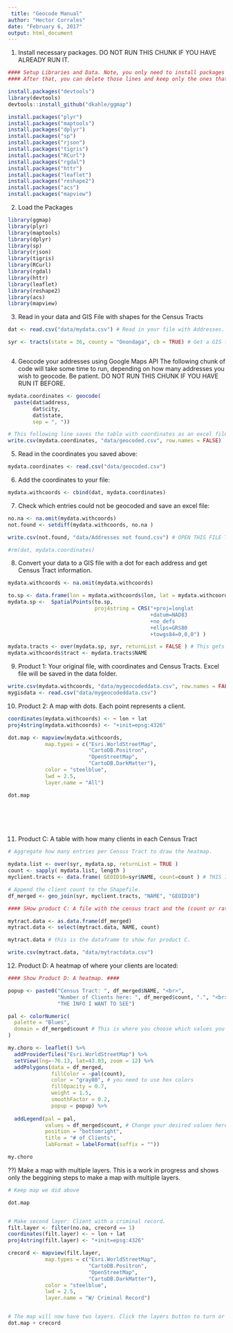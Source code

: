 ```yaml
---
 title: "Geocode Manual"
author: "Hector Corrales"
date: "February 6, 2017"
output: html_document
---
```


1) Install necessary packages. DO NOT RUN THIS CHUNK IF YOU HAVE ALREADY RUN IT.
```r
#### Setup Libraries and Data. Note, you only need to install packages once. 
#### After that, you can delete those lines and keep only the ones that start with "library() ####

install.packages("devtools")
library(devtools)
devtools::install_github("dkahle/ggmap")

install.packages("plyr")
install.packages("maptools")
install.packages("dplyr")
install.packages("sp")
install.packages("rjson")
install.packages("tigris")
install.packages("RCurl")
install.packages("rgdal")
install.packages("httr")
install.packages("leaflet")
install.packages("reshape2")
install.packages("acs")
install.packages("mapview")
```

2) Load the Packages
```r

library(ggmap)
library(plyr)
library(maptools)
library(dplyr)
library(sp)
library(rjson)
library(tigris)
library(RCurl)
library(rgdal)
library(httr)
library(leaflet)
library(reshape2)
library(acs)
library(mapview)

```

3) Read in your data and GIS File with shapes for the Census Tracts
```r
dat <- read.csv("data/mydata.csv") # Read in your file with Addresses.

syr <- tracts(state = 36, county = "Onondaga", cb = TRUE) # Get a GIS file.



```

4) Geocode your addresses using Google Maps API
The following chunk of code will take some time to run, depending on how many addresses you wish to geocode. Be patient.
DO NOT RUN THIS CHUNK IF YOU HAVE RUN IT BEFORE.
```r

mydata.coordinates <- geocode(     
  paste(dat$address,               
        dat$city,                  
        dat$state,                 
        sep = ", "))

# This following line saves the table with coordinates as an excel file.
write.csv(mydata.coordinates, "data/geocoded.csv", row.names = FALSE) 


```

5) Read in the coordinates you saved above:
```r

mydata.coordinates <- read.csv("data/geocoded.csv") 


```

6) Add the coordinates to your file:
```r
mydata.withcoords <- cbind(dat, mydata.coordinates)

```

7) Check which entries could not be geocoded and save an excel file:
```r

no.na <- na.omit(mydata.withcoords)
not.found <- setdiff(mydata.withcoords, no.na )

write.csv(not.found, "data/Addresses not found.csv") # OPEN THIS FILE TO SEE THE ADDRESSES THAT WEREN'T FOUND.

#rm(dat, mydata.coordinates)


```


8) Convert your data to a GIS file with a dot for each address and get Census Tract information.
```r

mydata.withcoords <- na.omit(mydata.withcoords)

to.sp <- data.frame(lon = mydata.withcoords$lon, lat = mydata.withcoords$lat)
mydata.sp <-  SpatialPoints(to.sp, 
                            proj4string = CRS("+proj=longlat
                                              +datum=NAD83 
                                              +no_defs 
                                              +ellps=GRS80 
                                              +towgs84=0,0,0") )

mydata.tracts <- over(mydata.sp, syr, returnList = FALSE ) # This gets the Census Tract for the address.
mydata.withcoords$tract <- mydata.tracts$NAME

```


9) Product 1: Your original file, with coordinates and Census Tracts. Excel file will be saved in the data folder.

```r
write.csv(mydata.withcoords, "data/mygeocodeddata.csv", row.names = FALSE)
mygisdata <- read.csv("data/mygeocodeddata.csv")

```

10) Product 2: A map with dots. Each point represents a client.

```r

coordinates(mydata.withcoords) <- ~ lon + lat
proj4string(mydata.withcoords) <- "+init=epsg:4326"

dot.map <- mapview(mydata.withcoords,
            map.types = c("Esri.WorldStreetMap",
                          "CartoDB.Positron",
                          "OpenStreetMap",
                          "CartoDB.DarkMatter"),
            color = "steelblue",
            lwd = 2.5,
            layer.name = "All")

dot.map




                   

```

11) Product C: A table with how many clients in each Census Tract

```r

# Aggregate how many entries per Census Tract to draw the heatmap.

mydata.list <- over(syr, mydata.sp, returnList = TRUE )
count <- sapply( mydata.list, length )
myclient.tracts <- data.frame( GEOID10=syr$NAME, count=count ) # THIS IS FOR THE HEATMAP

# Append the client count to the Shapefile.
df_merged <- geo_join(syr, myclient.tracts, "NAME", "GEOID10") 

#### SHow product C: A file with the census tract and the (count or rate) of what you want to measure.

mytract.data <- as.data.frame(df_merged)
mytract.data <- select(mytract.data, NAME, count)

mytract.data # this is the dataframe to show for product C.

write.csv(mytract.data, "data/mytractdata.csv")

```


12) Product D: A heatmap of where your clients are located:

```r

#### Show Product D: A heatmap. ####

popup <- paste0("Census Tract: ", df_merged$NAME, "<br>", 
                "Number of Clients here: ", df_merged$count, ".", "<br>",
                "THE INFO I WANT TO SEE")

pal <- colorNumeric(
  palette = "Blues",
  domain = df_merged$count # This is where you choose which values you want to visualize per Census Tract
)

my.choro <- leaflet() %>%
  addProviderTiles("Esri.WorldStreetMap") %>%
  setView(lng=-76.13, lat=43.03, zoom = 12) %>%
  addPolygons(data = df_merged, 
              fillColor = ~pal(count), 
              color = "gray80", # you need to use hex colors
              fillOpacity = 0.7, 
              weight = 1.5, 
              smoothFactor = 0.2,
              popup = popup) %>%
  
  addLegend(pal = pal, 
            values = df_merged$count, # Change your desired values here as well
            position = "bottomright", 
            title = "# of Clients",
            labFormat = labelFormat(suffix = "")) 

my.choro


```


??) Make a map with multiple layers. This is a work in progress and shows only the beggining steps to make a map with multiple layers.

```r

# Keep map we did above

dot.map


# Make second layer: Client with a criminal record.
filt.layer <- filter(no.na, crecord == 1)
coordinates(filt.layer) <- ~ lon + lat
proj4string(filt.layer) <- "+init=epsg:4326"

crecord <- mapview(filt.layer,
            map.types = c("Esri.WorldStreetMap",
                          "CartoDB.Positron",
                          "OpenStreetMap",
                          "CartoDB.DarkMatter"),
            color = "steelblue",
            lwd = 2.5,
            layer.name = "W/ Criminal Record")


# The map will now have two layers. Click the layers button to turn or off.
dot.map + crecord

```


















